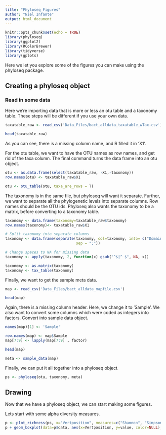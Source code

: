 ```yaml
---
title: "Phyloseq Figures"
author: "Niel Infante"
output: html_document
---
```


```r
knitr::opts_chunk$set(echo = TRUE)
library(phyloseq)
library(ggplot2)
library(RColorBrewer)
library(tidyverse)
library(gplots)

```


Here we let you explore some of the figures you can make using the phyloseq package.

## Creating a phyloseq object

### Read in some data
Here we're importing data that is more or less an otu table and a taxonomy table. These steps will be different if you use your own data.

```r


taxatable_raw <- read_csv('Data_Files/bact_alldata_taxatable_wTax.csv')

head(taxatable_raw)

```

As you can see, there is a missing column name, and R filled it in 'X1'. 

For the otu table, we want to have the OTU names as row names, and get rid of the taxa column. The final command turns the data frame into an otu object.
```r

otu <- as.data.frame(select(taxatable_raw, -X1,-taxonomy))
row.names(otu) <- taxatable_raw$X1

otu <- otu_table(otu, taxa_are_rows = T)


```


The taxonomy is in the same file, but phyloseq will want it separate. Further, we want to separate all the phylogenetic levels into separate columns. Row names should be the OTU ids. Phyloseq also wants the taxonomy to be a matrix, before converting to a taxonomy table.

```r

taxonomy <- data.frame(taxonomy=taxatable_raw$taxonomy)
row.names(taxonomy)<- taxatable_raw$X1

# Split taxonomy into separate columns
taxonomy <- data.frame(separate(taxonomy, col=taxonomy, into= c("Domain", "Phylum", "Class", "Order", "Family", "Genus", "Species"),
                                sep = ";"))

# Change spaces to NA for missing data
taxonomy <- apply(taxonomy, 2, function(x) gsub("^$|^ $", NA, x))

taxonomy <- as.matrix(taxonomy)
taxonomy <- tax_table(taxonomy)


```

Finally, we want to get the sample meta data.

```r
map <- read_csv('Data_Files/bact_alldata_mapfile.csv')

head(map)
```

Again, there is a missing column header. Here, we change it to 'Sample'. We also want to convert some columns which were coded as integers into factors. 
Convert into sample data object.

```r
names(map)[1] <- 'Sample'

row.names(map) <- map$Sample
map[7:9] <- lapply(map[7:9] , factor)

head(map)

meta <- sample_data(map)


```

Finally, we can put it all together into a phyloseq object.

```r

ps <- phyloseq(otu, taxonomy, meta)

```


## Drawing

Now that we have a phyloseq object, we can start making some figures.

Lets start with some alpha diversity measures.


```r

p <- plot_richness(ps, x="Vertposition", measures=c("Shannon", "Simpson")) + theme_bw() + geom_point(size=2)
p + geom_boxplot(data=p$data, aes(x=Vertposition, y=value, color=NULL), alpha = 0.1) + facet_grid( variable ~ Project, scales='free')



```



